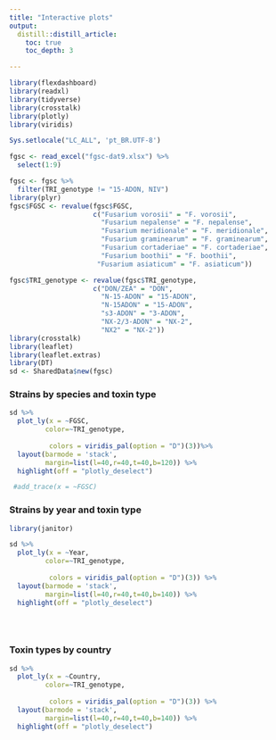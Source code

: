 ```yaml
---
title: "Interactive plots"
output:
  distill::distill_article:
    toc: true
    toc_depth: 3

---
```




```r

library(flexdashboard)
library(readxl)
library(tidyverse)
library(crosstalk)
library(plotly)
library(viridis)

Sys.setlocale("LC_ALL", 'pt_BR.UTF-8')

fgsc <- read_excel("fgsc-dat9.xlsx") %>% 
  select(1:9)

fgsc <- fgsc %>% 
  filter(TRI_genotype != "15-ADON, NIV")
library(plyr)
fgsc$FGSC <- revalue(fgsc$FGSC, 
                     c("Fusarium vorosii" = "F. vorosii",
                       "Fusarium nepalense" = "F. nepalense",
                       "Fusarium meridionale" = "F. meridionale",
                       "Fusarium graminearum" = "F. graminearum",
                       "Fusarium cortaderiae" = "F. cortaderiae",
                       "Fusarium boothii" = "F. boothii",
                      "Fusarium asiaticum" = "F. asiaticum"))

fgsc$TRI_genotype <- revalue(fgsc$TRI_genotype, 
                     c("DON/ZEA" = "DON",
                       "N-15-ADON" = "15-ADON",
                       "N-15ADON" = "15-ADON",
                       "s3-ADON" = "3-ADON",
                       "NX-2/3-ADON" = "NX-2",
                       "NX2" = "NX-2"))                       
library(crosstalk)
library(leaflet)
library(leaflet.extras)
library(DT)
sd <- SharedData$new(fgsc)
```



### Strains by species and toxin type

```r


sd %>% 
  plot_ly(x = ~FGSC, 
         color=~TRI_genotype,
      
          colors = viridis_pal(option = "D")(3))%>% 
  layout(barmode = 'stack',
         margin=list(l=40,r=40,t=40,b=120)) %>% 
  highlight(off = "plotly_deselect")    

 #add_trace(x = ~FGSC)
```


### Strains by year and toxin type

```r
library(janitor)

sd %>% 
  plot_ly(x = ~Year, 
         color=~TRI_genotype,
      
          colors = viridis_pal(option = "D")(3)) %>% 
  layout(barmode = 'stack',
         margin=list(l=40,r=40,t=40,b=140)) %>% 
  highlight(off = "plotly_deselect")    

  
  


```

### Toxin types by country


```r

sd %>% 
  plot_ly(x = ~Country, 
         color=~TRI_genotype,
      
          colors = viridis_pal(option = "D")(3)) %>% 
  layout(barmode = 'stack',
         margin=list(l=40,r=40,t=40,b=140)) %>% 
  highlight(off = "plotly_deselect")    

  


```




